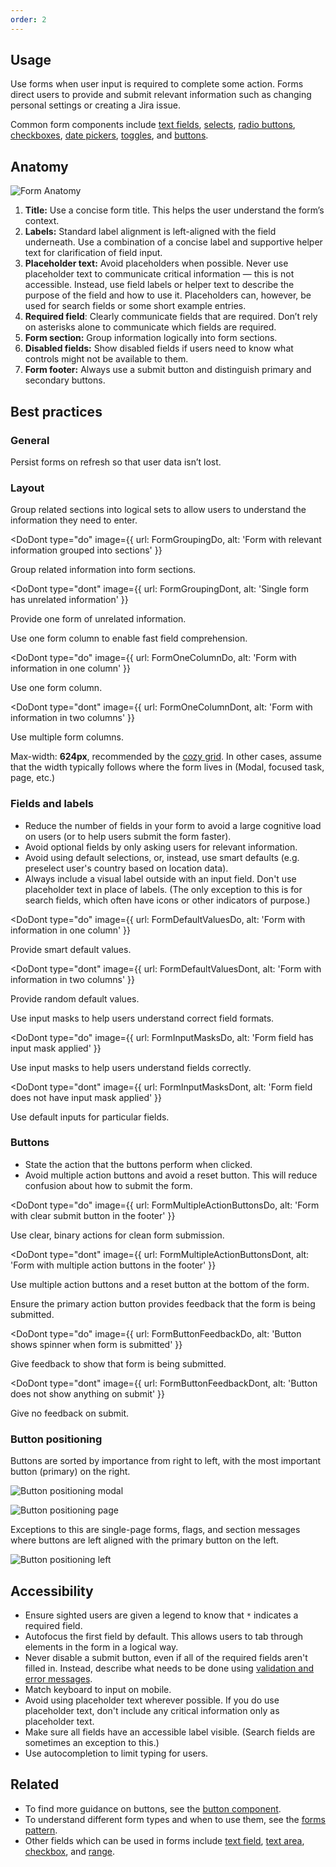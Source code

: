 ```yaml
---
order: 2
---
```



## Usage

Use forms when user input is required to complete some action. Forms direct users to provide and submit relevant information such as changing personal settings or creating a Jira issue.

Common form components include [text fields](/components/textfield/examples), [selects](/components/select/examples), [radio buttons](/components/radio/examples), [checkboxes](/components/checkbox/examples), [date pickers](/components/datetime-picker/date-picker/examples), [toggles](/components/toggle/examples), and [buttons](/components/button/examples).

## Anatomy

![Form Anatomy](../images/form-anatomy.png)

1. **Title:** Use a concise form title. This helps the user understand the form’s context.
2. **Labels:** Standard label alignment is left-aligned with the field underneath. Use a combination of a concise label and supportive helper text for clarification of field input.
3. **Placeholder text:** Avoid placeholders when possible. Never use placeholder text to communicate critical information — this is not accessible. Instead, use field labels or helper text to describe the purpose of the field and how to use it. Placeholders can, however, be used for search fields or some short example entries.
4. **Required field**: Clearly communicate fields that are required. Don’t rely on asterisks alone to communicate which fields are required.
5. **Form section:** Group information logically into form sections.
6. **Disabled fields:** Show disabled fields if users need to know what controls might not be available to them.
7. **Form footer:** Always use a submit button and distinguish primary and secondary buttons.

## Best practices

### General

Persist forms on refresh so that user data isn’t lost.

### Layout

Group related sections into logical sets to allow users to understand the information they need to enter.

<DoDont
  type="do"
  image={{
    url: FormGroupingDo,
    alt: 'Form with relevant information grouped into sections'
  }}
>
  Group related information into form sections.
</DoDont>

<DoDont
  type="dont"
  image={{
    url: FormGroupingDont,
    alt: 'Single form has unrelated information'
  }}
>
  Provide one form of unrelated information.
</DoDont>

Use one form column to enable fast field comprehension.

<DoDont
  type="do"
  image={{
    url: FormOneColumnDo,
    alt: 'Form with information in one column'
  }}
>
  Use one form column.
</DoDont>

<DoDont
  type="dont"
  image={{
    url: FormOneColumnDont,
    alt: 'Form with information in two columns'
  }}
>
  Use multiple form columns.
</DoDont>

Max-width: **624px**, recommended by the [cozy grid](/foundations/grid#gutter-spacing). In other cases, assume that the width typically follows where the form lives in (Modal, focused task, page, etc.)

### Fields and labels

- Reduce the number of fields in your form to avoid a large cognitive load on users (or to help users submit the form faster).
- Avoid optional fields by only asking users for relevant information.
- Avoid using default selections, or, instead, use smart defaults (e.g. preselect user's country based on location data).
- Always include a visual label outside with an input field. Don't use placeholder text in place of labels. (The only exception to this is for search fields, which often have icons or other indicators of purpose.)

<DoDont
  type="do"
  image={{
    url: FormDefaultValuesDo,
    alt: 'Form with information in one column'
  }}
>
  Provide smart default values.
</DoDont>

<DoDont
  type="dont"
  image={{
    url: FormDefaultValuesDont,
    alt: 'Form with information in two columns'
  }}
>
  Provide random default values.
</DoDont>

Use input masks to help users understand correct field formats.

<DoDont
  type="do"
  image={{
    url: FormInputMasksDo,
    alt: 'Form field has input mask applied'
  }}
>
  Use input masks to help users understand fields correctly.
</DoDont>

<DoDont
  type="dont"
  image={{
    url: FormInputMasksDont,
    alt: 'Form field does not have input mask applied'
  }}
>
  Use default inputs for particular fields.
</DoDont>

### Buttons

- State the action that the buttons perform when clicked.
- Avoid multiple action buttons and avoid a reset button. This will reduce confusion about how to submit the form.

<DoDont
  type="do"
  image={{
    url: FormMultipleActionButtonsDo,
    alt: 'Form with clear submit button in the footer'
  }}
>
  Use clear, binary actions for clean form submission.
</DoDont>

<DoDont
  type="dont"
  image={{
    url: FormMultipleActionButtonsDont,
    alt: 'Form with multiple action buttons in the footer'
  }}
>
  Use multiple action buttons and a reset button at the bottom of the form.
</DoDont>

Ensure the primary action button provides feedback that the form is being submitted.

<DoDont
  type="do"
  image={{
    url: FormButtonFeedbackDo,
    alt: 'Button shows spinner when form is submitted'
  }}
>
  Give feedback to show that form is being submitted.
</DoDont>

<DoDont
  type="dont"
  image={{
    url: FormButtonFeedbackDont,
    alt: 'Button does not show anything on submit'
  }}
>
  Give no feedback on submit.
</DoDont>

### Button positioning

Buttons are sorted by importance from right to left, with the most important button (primary) on the right.

![Button positioning modal](../images/button-positioning-1.png)

![Button positioning page](../images/button-positioning-2.png)

Exceptions to this are single-page forms, flags, and section messages where buttons are left aligned with the primary button on the left.

![Button positioning left](../images/button-positioning-3.png)

## Accessibility

- Ensure sighted users are given a legend to know that `*` indicates a required field.
- Autofocus the first field by default. This allows users to tab through elements in the form in a logical way.
- Never disable a submit button, even if all of the required fields aren't filled in. Instead, describe what needs to be done using [validation and error messages](/content/writing-guidelines).
- Match keyboard to input on mobile.
- Avoid using placeholder text wherever possible. If you do use placeholder text, don't include any critical information only as placeholder text.
- Make sure all fields have an accessible label visible. (Search fields are sometimes an exception to this.)
- Use autocompletion to limit typing for users.

## Related

- To find more guidance on buttons, see the [button component](/components/button/usage).
- To understand different form types and when to use them, see the [forms pattern](/patterns/forms).
- Other fields which can be used in forms include [text field](/components/textfield/examples), [text area](/components/textarea/examples), [checkbox](/components/checbox/examples), and [range](/components/range/examples).
